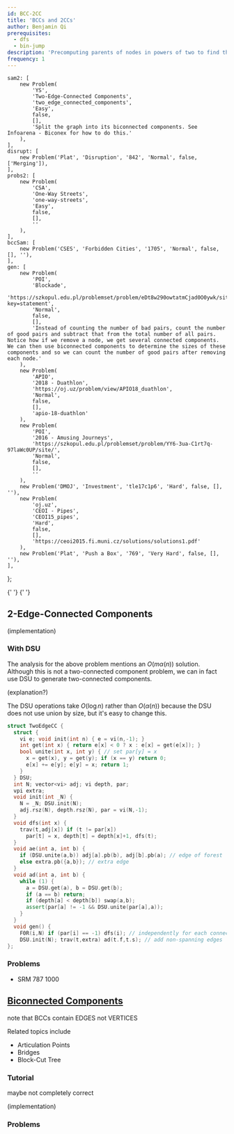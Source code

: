 ```yaml
---
id: BCC-2CC
title: 'BCCs and 2CCs'
author: Benjamin Qi
prerequisites:
  - dfs
  - bin-jump
description: 'Precomputing parents of nodes in powers of two to find the xth parent of a node efficently.'
frequency: 1
---
```



	sam2: [
		new Problem(
			'YS',
			'Two-Edge-Connected Components',
			'two_edge_connected_components',
			'Easy',
			false,
			[],
			'Split the graph into its biconnected components. See Infoarena - Biconex for how to do this.'
		),
	],
	disrupt: [
		new Problem('Plat', 'Disruption', '842', 'Normal', false, ['Merging']),
	],
	probs2: [
		new Problem(
			'CSA',
			'One-Way Streets',
			'one-way-streets',
			'Easy',
			false,
			[],
			''
		),
	],
	bccSam: [
		new Problem('CSES', 'Forbidden Cities', '1705', 'Normal', false, [], ''),
	],
	gen: [
		new Problem(
			'POI',
			'Blockade',
			'https://szkopul.edu.pl/problemset/problem/eDt8w290owtatmCjad0O0ywk/site/?key=statement',
			'Normal',
			false,
			[],
			'Instead of counting the number of bad pairs, count the number of good pairs and subtract that from the total number of all pairs. Notice how if we remove a node, we get several connected components. We can then use biconnected components to determine the sizes of these components and so we can count the number of good pairs after removing each node.'
		),
		new Problem(
			'APIO',
			'2018 - Duathlon',
			'https://oj.uz/problem/view/APIO18_duathlon',
			'Normal',
			false,
			[],
			'apio-18-duathlon'
		),
		new Problem(
			'POI',
			'2016 - Amusing Journeys',
			'https://szkopul.edu.pl/problemset/problem/YY6-3ua-C1rt7q-97laWc0UP/site/',
			'Normal',
			false,
			[],
			''
		),
		new Problem('DMOJ', 'Investment', 'tle17c1p6', 'Hard', false, [], ''),
		new Problem(
			'oj.uz',
			'CEOI - Pipes',
			'CEOI15_pipes',
			'Hard',
			false,
			[],
			'https://ceoi2015.fi.muni.cz/solutions/solutions1.pdf'
		),
		new Problem('Plat', 'Push a Box', '769', 'Very Hard', false, [], ''),
	],
};

<Resources>
	<Resource source="CF" title="DFS Tree + Bridges" url="blog/entry/68138">
		{' '}
	</Resource>
	<Resource source="CP2" title="4.2.8 - Articulation Points & Bridges">
		{' '}
	</Resource>
</Resources>

<!-- 	<Resource
		source="Infoarena"
		title="Infoarena - Biconex"
		url="problema/biconex"
	>
		{' '}
	</Resource>
 -->

## 2-Edge-Connected Components

<Problems problems={problems.sam2} />

(implementation)

### With DSU

<Problems problems={problems.disrupt} />

The analysis for the above problem mentions an $O(m\alpha(n))$ solution. Although this is not a two-connected component problem, we can in fact use DSU to generate two-connected components.

(explanation?)

<Spoiler title="Code">

The DSU operations take $O(\log n)$ rather than $O(\alpha(n))$ because the DSU does not use union by size, but it's easy to change this.

```cpp
struct TwoEdgeCC {
  struct {
    vi e; void init(int n) { e = vi(n,-1); }
    int get(int x) { return e[x] < 0 ? x : e[x] = get(e[x]); }
    bool unite(int x, int y) { // set par[y] = x
      x = get(x), y = get(y); if (x == y) return 0;
      e[x] += e[y]; e[y] = x; return 1;
    }
  } DSU;
  int N; vector<vi> adj; vi depth, par;
  vpi extra;
  void init(int _N) {
    N = _N; DSU.init(N);
    adj.rsz(N), depth.rsz(N), par = vi(N,-1);
  }
  void dfs(int x) {
    trav(t,adj[x]) if (t != par[x])
      par[t] = x, depth[t] = depth[x]+1, dfs(t);
  }
  void ae(int a, int b) {
    if (DSU.unite(a,b)) adj[a].pb(b), adj[b].pb(a); // edge of forest
    else extra.pb({a,b}); // extra edge
  }
  void ad(int a, int b) {
    while (1) {
      a = DSU.get(a), b = DSU.get(b);
      if (a == b) return;
      if (depth[a] < depth[b]) swap(a,b);
      assert(par[a] != -1 && DSU.unite(par[a],a));
    }
  }
  void gen() {
    F0R(i,N) if (par[i] == -1) dfs(i); // independently for each connected component
    DSU.init(N); trav(t,extra) ad(t.f,t.s); // add non-spanning edges
};
```

</Spoiler>

### Problems

<Problems problems={problems.probs2} />

- SRM 787 1000

## [Biconnected Components](https://en.wikipedia.org/wiki/Biconnected_component)

<Problems problems={problems.bccSam} />

note that BCCs contain EDGES not VERTICES

Related topics include

- Articulation Points
- Bridges
- Block-Cut Tree

### Tutorial

<Resources>
	<Resource
		source="GFG"
		title="Articulation Points (aka Cut Vertices)"
		url="articulation-points-or-cut-vertices-in-a-graph"
	>
		maybe not completely correct
	</Resource>
</Resources>

(implementation)

### Problems

<Problems problems={problems.gen} />
